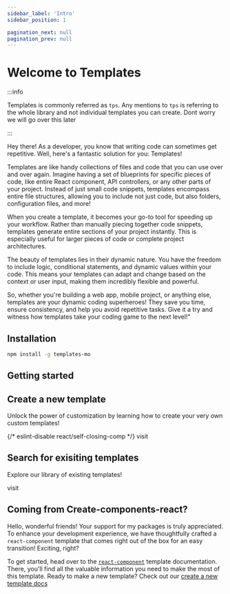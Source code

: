 ```yaml
---
sidebar_label: 'Intro'
sidebar_position: 1

pagination_next: null
pagination_prev: null
---
```



# Welcome to Templates

:::info

Templates is commonly referred as `tps`. Any mentions to `tps` is referring to
the whole library and not individual templates you can create. Dont worry we
will go over this later

:::

Hey there! As a developer, you know that writing code can sometimes get
repetitive. Well, here's a fantastic solution for you: Templates!

Templates are like handy collections of files and code that you can use over and
over again. Imagine having a set of blueprints for specific pieces of code, like
entire React component, API controllers, or any other parts of your project.
Instead of just small code snippets, templates encompass entire file structures,
allowing you to include not just code, but also folders, configuration files,
and more!

When you create a template, it becomes your go-to tool for speeding up your
workflow. Rather than manually piecing together code snippets, templates
generate entire sections of your project instantly. This is especially useful
for larger pieces of code or complete project architectures.

The beauty of templates lies in their dynamic nature. You have the freedom to
include logic, conditional statements, and dynamic values within your code. This
means your templates can adapt and change based on the context or user input,
making them incredibly flexible and powerful.

So, whether you're building a web app, mobile project, or anything else,
templates are your dynamic coding superheroes! They save you time, ensure
consistency, and help you avoid repetitive tasks. Give it a try and witness how
templates take your coding game to the next level!"

## Installation

```bash
npm install -g templates-mo
```

## Getting started

<div className={styles.templateOptions}>
  <div className={styles.templateOption}>

## Create a new template

Unlock the power of customization by learning how to create your very own custom
templates!

<div>
	{/* eslint-disable react/self-closing-comp */}
  <Link className={styles.btn} to="./create-new-template/">
    visit
  </Link>
</div>
</div>

<div className={styles.templateOption}>

## Search for exisiting templates

Explore our library of existing templates!

<div>
  <Link className={styles.btn} to="./templates/">
    visit
  </Link>
</div>

</div>

</div>

## Coming from Create-components-react?

Hello, wonderful friends! Your support for my packages is truly appreciated. To
enhance your development experience, we have thoughtfully crafted a
`react-component` template that comes right out of the box for an easy
transition! Exciting, right?

To get started, head over to the
[`react-component`](./templates/react-component) template documentation. There,
you'll find all the valuable information you need to make the most of this
template. Ready to make a new template? Check out our
[create a new template docs](./create-new-template/)
